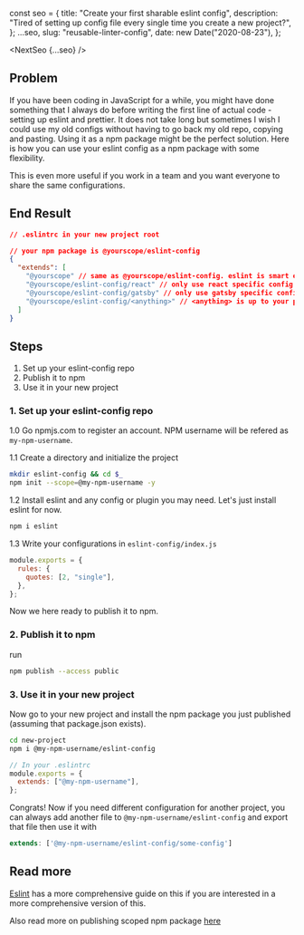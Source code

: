 const seo = {
  title: "Create your first sharable eslint config",
  description:
    "Tired of setting up config file every single time you create a new project?",
};
  ...seo,
  slug: "reusable-linter-config",
  date: new Date("2020-08-23"),
};

<NextSeo {...seo} />

## Problem

If you have been coding in JavaScript for a while, you might have done something that I always do before writing the first line of actual code - setting up eslint and prettier. It does not take long but sometimes I wish I could use my old configs without having to go back my old repo, copying and pasting. Using it as a npm package might be the perfect solution. Here is how you can use your eslint config as a npm package with some flexibility.

This is even more useful if you work in a team and you want everyone to share the same configurations.

## End Result

```json
// .eslintrc in your new project root

// your npm package is @yourscope/eslint-config
{
  "extends": [
    "@yourscope" // same as @yourscope/eslint-config. eslint is smart enough to figure out the package name
    "@yourscope/eslint-config/react" // only use react specific config
    "@yourscope/eslint-config/gatsby" // only use gatsby specific config
    "@yourscope/eslint-config/<anything>" // <anything> is up to your package structure
  ]
}
```

## Steps

1. Set up your eslint-config repo
2. Publish it to npm
3. Use it in your new project

### 1. Set up your eslint-config repo

1.0 Go npmjs.com to register an account. NPM username will be refered as `my-npm-username`.

1.1 Create a directory and initialize the project

```bash
mkdir eslint-config && cd $_
npm init --scope=@my-npm-username -y
```

1.2 Install eslint and any config or plugin you may need. Let's just install eslint for now.

```bash
npm i eslint
```

1.3 Write your configurations in `eslint-config/index.js`

```js
module.exports = {
  rules: {
    quotes: [2, "single"],
  },
};
```

Now we here ready to publish it to npm.

### 2. Publish it to npm

run

```bash
npm publish --access public
```

### 3. Use it in your new project

Now go to your new project and install the npm package you just published (assuming that package.json exists).

```bash
cd new-project
npm i @my-npm-username/eslint-config
```

```js
// In your .eslintrc
module.exports = {
  extends: ["@my-npm-username"],
};
```

Congrats! Now if you need different configuration for another project, you can always add another file to `@my-npm-username/eslint-config` and export that file then use it with

```js
extends: ['@my-npm-username/eslint-config/some-config']
```

## Read more

[Eslint](https://eslint.org/docs/developer-guide/shareable-configs) has a more comprehensive guide on this if you are interested in a more comprehensive version of this.

Also read more on publishing scoped npm package [here](https://docs.npmjs.com/creating-and-publishing-scoped-public-packages)

